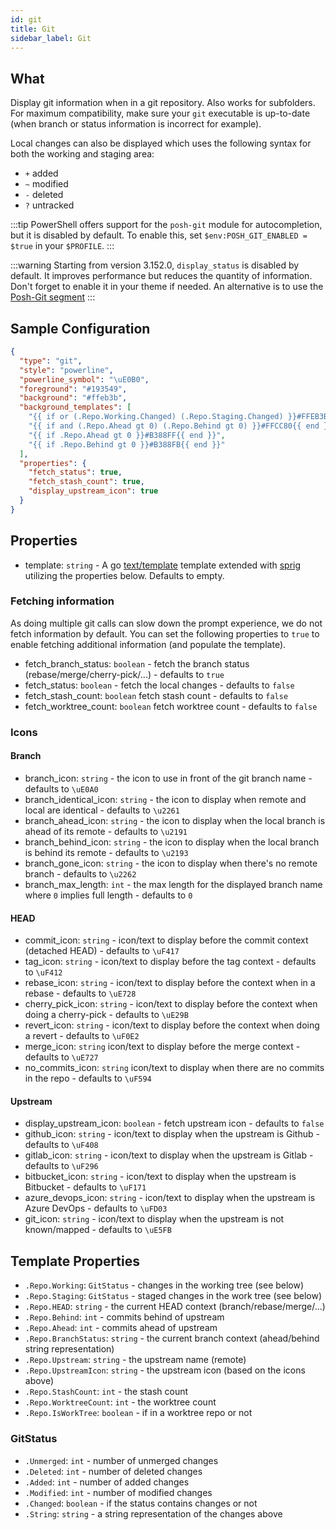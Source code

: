 ```yaml
---
id: git
title: Git
sidebar_label: Git
---
```


## What

Display git information when in a git repository. Also works for subfolders. For maximum compatibility,
make sure your `git` executable is up-to-date (when branch or status information is incorrect for example).

Local changes can also be displayed which uses the following syntax for both the working and staging area:

- `+` added
- `~` modified
- `-` deleted
- `?` untracked

:::tip
PowerShell offers support for the `posh-git` module for autocompletion, but it is disabled by default.
To enable this, set `$env:POSH_GIT_ENABLED = $true` in your `$PROFILE`.
:::

:::warning
Starting from version 3.152.0, `display_status` is disabled by default.
It improves performance but reduces the quantity of information. Don't forget to enable it in your theme if needed.
An alternative is to use the [Posh-Git segment][poshgit]
:::

## Sample Configuration

```json
{
  "type": "git",
  "style": "powerline",
  "powerline_symbol": "\uE0B0",
  "foreground": "#193549",
  "background": "#ffeb3b",
  "background_templates": [
    "{{ if or (.Repo.Working.Changed) (.Repo.Staging.Changed) }}#FFEB3B{{ end }}",
    "{{ if and (.Repo.Ahead gt 0) (.Repo.Behind gt 0) }}#FFCC80{{ end }}",
    "{{ if .Repo.Ahead gt 0 }}#B388FF{{ end }}",
    "{{ if .Repo.Behind gt 0 }}#B388FB{{ end }}"
  ],
  "properties": {
    "fetch_status": true,
    "fetch_stash_count": true,
    "display_upstream_icon": true
  }
}
```

## Properties

- template: `string` - A go [text/template][go-text-template] template extended with [sprig][sprig] utilizing the
properties below. Defaults to empty.

### Fetching information

As doing multiple git calls can slow down the prompt experience, we do not fetch information by default.
You can set the following properties to `true` to enable fetching additional information (and populate the template).

- fetch_branch_status: `boolean` - fetch the branch status (rebase/merge/cherry-pick/...) - defaults to `true`
- fetch_status: `boolean` - fetch the local changes - defaults to `false`
- fetch_stash_count: `boolean` fetch stash count - defaults to `false`
- fetch_worktree_count: `boolean` fetch worktree count - defaults to `false`

### Icons

#### Branch

- branch_icon: `string` - the icon to use in front of the git branch name - defaults to `\uE0A0 `
- branch_identical_icon: `string` - the icon to display when remote and local are identical - defaults to `\u2261`
- branch_ahead_icon: `string` - the icon to display when the local branch is ahead of its remote - defaults to `\u2191`
- branch_behind_icon: `string` - the icon to display when the local branch is behind its remote - defaults to `\u2193`
- branch_gone_icon: `string` - the icon to display when there's no remote branch - defaults to `\u2262`
- branch_max_length: `int` - the max length for the displayed branch name where `0` implies full length - defaults to `0`

#### HEAD

- commit_icon: `string` - icon/text to display before the commit context (detached HEAD) - defaults to `\uF417`
- tag_icon: `string` - icon/text to display before the tag context - defaults to `\uF412`
- rebase_icon: `string` - icon/text to display before the context when in a rebase - defaults to `\uE728 `
- cherry_pick_icon: `string` - icon/text to display before the context when doing a cherry-pick - defaults to `\uE29B `
- revert_icon: `string` - icon/text to display before the context when doing a revert - defaults to `\uF0E2 `
- merge_icon: `string` icon/text to display before the merge context - defaults to `\uE727 `
- no_commits_icon: `string` icon/text to display when there are no commits in the repo - defaults to `\uF594 `

#### Upstream

- display_upstream_icon: `boolean` - fetch upstream icon - defaults to `false`
- github_icon: `string` - icon/text to display when the upstream is Github - defaults to `\uF408 `
- gitlab_icon: `string` - icon/text to display when the upstream is Gitlab - defaults to `\uF296 `
- bitbucket_icon: `string` - icon/text to display when the upstream is Bitbucket - defaults to `\uF171 `
- azure_devops_icon: `string` - icon/text to display when the upstream is Azure DevOps - defaults to `\uFD03 `
- git_icon: `string` - icon/text to display when the upstream is not known/mapped - defaults to `\uE5FB `

## Template Properties

- `.Repo.Working`: `GitStatus` - changes in the working tree (see below)
- `.Repo.Staging`: `GitStatus` - staged changes in the work tree (see below)
- `.Repo.HEAD`: `string` - the current HEAD context (branch/rebase/merge/...)
- `.Repo.Behind`: `int` - commits behind of upstream
- `.Repo.Ahead`: `int` - commits ahead of upstream
- `.Repo.BranchStatus`: `string` - the current branch context (ahead/behind string representation)
- `.Repo.Upstream`: `string` - the upstream name (remote)
- `.Repo.UpstreamIcon`: `string` - the upstream icon (based on the icons above)
- `.Repo.StashCount`: `int` - the stash count
- `.Repo.WorktreeCount`: `int` - the worktree count
- `.Repo.IsWorkTree`: `boolean` - if in a worktree repo or not

### GitStatus

- `.Unmerged`: `int` - number of unmerged changes
- `.Deleted`: `int` - number of deleted changes
- `.Added`: `int` - number of added changes
- `.Modified`: `int` - number of modified changes
- `.Changed`: `boolean` - if the status contains changes or not
- `.String`: `string` - a string representation of the changes above

[poshgit]: /docs/poshgit
[go-text-template]: https://golang.org/pkg/text/template/
[sprig]: https://masterminds.github.io/sprig/
